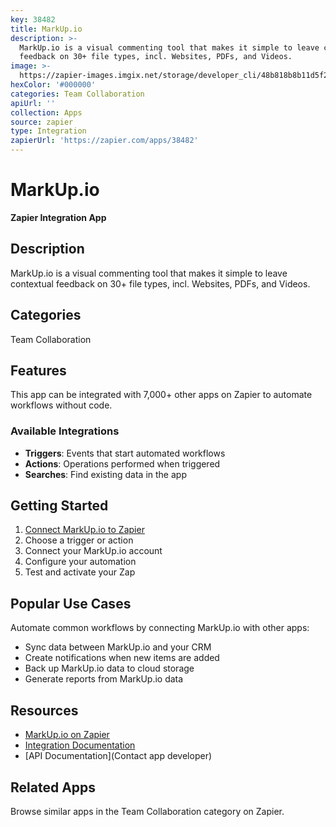 ```yaml
---
key: 38482
title: MarkUp.io
description: >-
  MarkUp.io is a visual commenting tool that makes it simple to leave contextual
  feedback on 30+ file types, incl. Websites, PDFs, and Videos.
image: >-
  https://zapier-images.imgix.net/storage/developer_cli/48b818b8b11d5f2ad7a2a870785b2cf9_3.png?auto=format%2Ccompress&ixlib=python-3.0.0&q=50
hexColor: '#000000'
categories: Team Collaboration
apiUrl: ''
collection: Apps
source: zapier
type: Integration
zapierUrl: 'https://zapier.com/apps/38482'
---
```

# MarkUp.io

**Zapier Integration App**

## Description

MarkUp.io is a visual commenting tool that makes it simple to leave contextual feedback on 30+ file types, incl. Websites, PDFs, and Videos.

## Categories

Team Collaboration

## Features

This app can be integrated with 7,000+ other apps on Zapier to automate workflows without code.

### Available Integrations

- **Triggers**: Events that start automated workflows
- **Actions**: Operations performed when triggered
- **Searches**: Find existing data in the app

## Getting Started

1. [Connect MarkUp.io to Zapier](https://zapier.com/apps/38482)
2. Choose a trigger or action
3. Connect your MarkUp.io account
4. Configure your automation
5. Test and activate your Zap

## Popular Use Cases

Automate common workflows by connecting MarkUp.io with other apps:

- Sync data between MarkUp.io and your CRM
- Create notifications when new items are added
- Back up MarkUp.io data to cloud storage
- Generate reports from MarkUp.io data

## Resources

- [MarkUp.io on Zapier](https://zapier.com/apps/38482)
- [Integration Documentation](https://zapier.com/apps/38482/integrations)
- [API Documentation](Contact app developer)

## Related Apps

Browse similar apps in the Team Collaboration category on Zapier.
